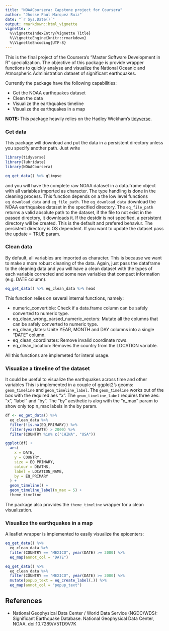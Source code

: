 ```yaml
---
title: "NOAACoursera: Capstone project for Coursera"
author: "Jhosse Paul Marquez Ruiz"
date: "`r Sys.Date()`"
output: rmarkdown::html_vignette
vignette: >
  %\VignetteIndexEntry{Vignette Title}
  %\VignetteEngine{knitr::rmarkdown}
  %\VignetteEncoding{UTF-8}
---
```


This is the final project of the Coursera's "Master Software Development in R"
specialization. The objective of this package is provide wrapper functions to
quickly analyse and visualize the National Oceanic and Atmospheric Administration
dataset of significant earthquakes.

Currently the package have the following capabilities:

- Get the NOAA earthquakes dataset
- Clean the data
- Visualize the earthquakes timeline
- Visualize the earthquakes in a map

__NOTE:__ This package heavily relies on the Hadley Wickham's [tidyverse](tidyverse).

### Get data
This package will download and put the data in a persistent directory unless you
specify another path. Just write 

```r
library(tidyverse)
library(lubridate)
library(NOAACoursera)

eq_get_data() %>% glimpse
```

and you will have the complete raw NOAA dataset in a data.frame object with all
variables imported as character. The type handling is done in the cleaning process.
This function depends on a the low level functions `eq_download_data` and `eq_file_path`.
The `eq_download_data` download the NOAA earthquakes dataset in the specified
directory. The `eq_file_path` returns a valid absolute path to the dataset, if
the file to not exist in the passed directory, it downloads it. If the destdir is
not specified, a persistent directory will be created. This is the default and
prefered behaviur. The persistent directory is OS dependent. If you want to update
the dataset pass the update = TRUE param.

### Clean data
By default, all variables are imported as character. This is because we want to
make a more robust cleaning of the data. Again, just pass the dataframe to 
the cleaning data and you will have a clean dataset with the types of each variable
corrected and some new variables that compact information (e.g. DATE column).

```r
eq_get_data() %>% eq_clean_data %>% head
```

This function relies on several internal functions, namely:

- numeric_convertible: Check if a data.frame column can be safely converted to
numeric type.
- eq_clean_wrong_parsed_numeric_vectors: Mutate all the columns that can be safely
converted to numeric type.
- eq_clean_dates: Unite YEAR, MONTH and DAY columns into a single "DATE" column.
- eq_clean_coordinates: Remove invalid coordinate rows.
- eq_clean_location: Removes the country from the LOCATION variable.

All this functions are implemeted for interal usage.


### Visualize a timeline of the dataset
It could be useful to visualize the earthquakes across time and other variables
This is implemented in a couple of ggplot2's geoms: `geom_timeline` and `geom_timeline_label`.
The `geom_timeline` works out of the box with the required aes "x". The `geom_timeline_label`
requires three aes: "x", "label" and "by". The "by" aesthetic is alog with the "n_max"
param to show only top n_max labels in the by param.

```r
df <- eq_get_data() %>%
  eq_clean_data %>%
  filter(!is.na(EQ_PRIMARY)) %>%
  filter(year(DATE) > 2000) %>%
  filter(COUNTRY %in% c("CHINA", "USA"))

ggplot(df) +
  aes(
    x = DATE,
    y = COUNTRY,
    size = EQ_PRIMARY,
    colour = DEATHS,
    label = LOCATION_NAME,
    by = EQ_PRIMARY
  ) +
  geom_timeline() +
  geom_timeline_label(n_max = 5) +
  theme_timeline
```

The package also provides the `theme_timeline` wrapper for a clean visualization.

### Visualize the earthquakes in a map
A leaflet wrapper is implemented to easily visualize the epicenters:

```r
eq_get_data() %>%
  eq_clean_data %>%
  filter(COUNTRY == "MEXICO", year(DATE) >= 2000) %>%
  eq_map(annot_col = "DATE")

eq_get_data() %>%
  eq_clean_data %>%
  filter(COUNTRY == "MEXICO", year(DATE) >= 2000) %>%
  mutate(popup_text = eq_create_label(.)) %>%
  eq_map(annot_col = "popup_text")
```


## References

- National Geophysical Data Center / World Data Service (NGDC/WDS): 
  Significant Earthquake Database.
  National Geophysical Data Center, NOAA. doi:10.7289/V5TD9V7K

[NOAA]: https://www.ngdc.noaa.gov/nndc/struts/form?t=101650&s=1&d=1
[tidyverse]: https://github.com/tidyverse/tidyverse

